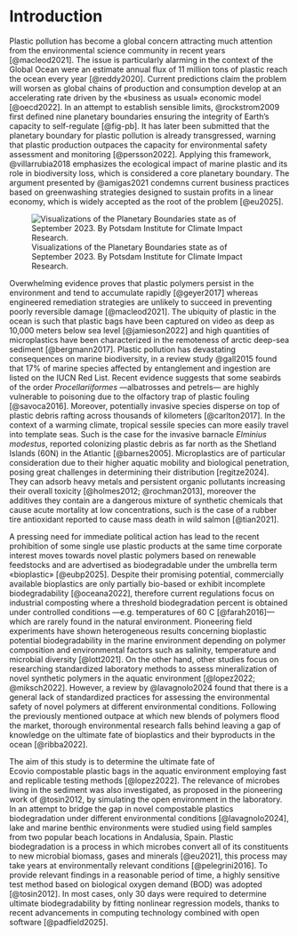 # Introduction {#sec-intro}

Plastic pollution has become a global concern attracting much attention from the environmental science community in recent years [@macleod2021]. The issue is particularly alarming in the context of the Global Ocean were an estimate annual flux of 11 million tons of plastic reach the ocean every year [@reddy2020]. Current predictions claim the problem will worsen as global chains of production and consumption develop at an accelerating rate driven by the «business as usual» economic model [@oecd2022]. In an attempt to establish sensible limits, @rockstrom2009 first defined nine planetary boundaries ensuring the integrity of Earth's capacity to self-regulate [@fig-pb]. It has later been submitted that the planetary boundary for plastic pollution is already transgressed, warning that plastic production outpaces the capacity for environmental safety assessment and monitoring [@persson2022]. Applying this framework, @villarrubia2018 emphasizes the ecological impact of marine plastic and its role in biodiversity loss, which is considered a core planetary boundary. The argument presented by @amigas2021 condemns current business practices based on greenwashing strategies designed to sustain profits in a linear economy, which is widely accepted as the root of the problem [@eu2025].

![Visualizations of the Planetary Boundaries state as of September 2023. By Potsdam Institute for Climate Impact Research.](images/planetary-boundaries.png){#fig-pb}

Overwhelming evidence proves that plastic polymers persist in the environment and tend to accumulate rapidly [@geyer2017] whereas engineered remediation strategies are unlikely to succeed in preventing poorly reversible damage [@macleod2021]. The ubiquity of plastic in the ocean is such that plastic bags have been captured on video as deep as 10,000 meters below sea level [@jamieson2022] and high quantities of microplastics have been characterized in the remoteness of arctic deep-sea sediment [@bergmann2017]. Plastic pollution has devastating consequences on marine biodiversity, in a review study @gall2015 found that 17% of marine species affected by entanglement and ingestion are listed on the IUCN Red List. Recent evidence suggests that some seabirds of the order *Procellariiformes* ---albatrosses and petrels--- are highly vulnerable to poisoning due to the olfactory trap of plastic fouling [@savoca2016]. Moreover, potentially invasive species disperse on top of plastic debris rafting across thousands of kilometers [@carlton2017]. In the context of a warming climate, tropical sessile species can more easily travel into template seas. Such is the case for the invasive barnacle *Elminius modestus*, reported colonizing plastic debris as far north as the Shetland Islands (60\textdegree N) in the Atlantic [@barnes2005]. Microplastics are of particular consideration due to their higher aquatic mobility and biological penetration, posing great challenges in determining their distribution [regitze2024]. They can adsorb heavy metals and persistent organic pollutants increasing their overall toxicity [@holmes2012; @rochman2013], moreover the additives they contain are a dangerous mixture of synthetic chemicals that cause acute mortality at low concentrations, such is the case of a rubber tire antioxidant reported to cause mass death in wild salmon [@tian2021].

A pressing need for immediate political action has lead to the recent prohibition of some single use plastic products at the same time corporate interest moves towards novel plastic polymers based on renewable feedstocks and are advertised as biodegradable under the umbrella term «bioplastic» [@eubp2025]. Despite their promising potential, commercially available bioplastics are only partially bio-based or exhibit incomplete biodegradability [@oceana2022], therefore current regulations focus on industrial composting where a threshold biodegradation percent is obtained under controlled conditions ---e.g. temperatures of 60 \textdegree C [@farah2016]--- which are rarely found in the natural environment. Pioneering field experiments have shown heterogeneous results concerning bioplastic potential biodegradability in the marine environment depending on polymer composition and environmental factors such as salinity, temperature and microbial diversity [@lott2021]. On the other hand, other studies focus on researching standardized laboratory methods to assess mineralization of novel synthetic polymers in the aquatic environment [@lopez2022; @miksch2022]. However, a review by @lavagnolo2024 found that there is a general lack of standardized practices for assessing the environmental safety of novel polymers at different environmental conditions. Following the previously mentioned outpace at which new blends of polymers flood the market, thorough environmental research falls behind leaving a gap of knowledge on the ultimate fate of bioplastics and their byproducts in the ocean [@ribba2022].

The aim of this study is to determine the ultimate fate of Ecovio\textregistered\ compostable plastic bags in the aquatic environment employing fast and replicable testing methods [@lopez2022]. The relevance of microbes living in the sediment was also investigated, as proposed in the pioneering work of @tosin2012, by simulating the open environment in the laboratory. In an attempt to bridge the gap in novel compostable plastics biodegradation under different environmental conditions [@lavagnolo2024], lake and marine benthic environments were studied using field samples from two popular beach locations in Andalusia, Spain. Plastic biodegradation is a process in which microbes convert all of its constituents to new microbial biomass, gases and minerals [@eu2021], this process may take years at environmentally relevant conditions [@pelegrini2016]. To provide relevant findings in a reasonable period of time, a highly sensitive test method based on biological oxygen demand (BOD) was adopted [@tosin2012]. In most cases, only 30 days were required to determine ultimate biodegradability by fitting nonlinear regression models, thanks to recent advancements in computing technology combined with open software [@padfield2025].

<!-- ## Plastic pollution at a planetary scale -->

<!-- To understand the threat plastic pollution poses to the ocean, we first need to approach the current environmental crisis from a planetary scale. In order to assess the risk, we need to consider the remarkably stable planetary conditions fo the Holocene epoch which compromised the past 10,000 years. It was during that time when human communities developed agriculture, civilization and eventual industrialization, made possible by the integrity of self-regulating Earth's system. Planetary stability is currently threatened by our global civilization based on capitalistic economic growth. This societal model has grown enough to disrupt biogeochemical processes at a global scale. -->

<!-- Plastic persist in the environment and consequently accumulate everywhere we look. @turner2020 studied Lego blocks washed up on the beach and estimated their residence time in the sea between hundreds to thousands of years. Abrasion, photo-oxidation and fouling can physically degrade plastic items into microscopic particles with increased biological penetrability and toxicity. @macleod2021 argued that engineered remediation strategies are unlikely to succeed in preventing irreversible damage, they stated that it remains a scientific challenge to quantify the damage of plastic due to the far reaching consequences of interactions with carbon and nutrient cycles, habitat disruption, ecotoxicity and social degradation. -->

<!-- ## Distribution and flux of plastic into the ocean -->

<!-- Despite recycling and waste collection efforts, the flux of plastics into rivers and seas is a worsening problem. The Organization for Economic Cooperation and Development issued a global report estimating that, only in 2019, 6 million tons (Mt) of mismanaged and littered plastic waste reached the aquatic environment [@oecd2022], contributing to the growing stock of 139 Mt of plastic in rivers and the ocean. Projections indicate that this trend will continue to increase as plastic waste generation accelerates worldwide, primarily driven by economic growth, considering that most plastic waste consists of packaging and other products with an intended lifespan of less than a year, exhibiting poor environmental logic. -->

<!-- Macroplastics are the most evidently pervasive of plastic debris in the ocean, they can be seen floating on the ocean surface and sinking to the sea floor. Photographic evidence shows plastic bags reaching as deep as the bottom of the Philippine Trench at 10,000 m below sea level [@jamieson2022]. In addition to littering of end-life plastic products, accidental spills of plastic at sea occur frequently, highlighting the case of the Toconao vessel, which lost 25 tones of pellets into the Atlantic reaching 1,498 km of coastline in Galicia, in December 2023 [@vidalabad2024]. Studies on macroplastic transport in the ocean provide evidence on their final accumulation zones, The density of the polymer and the surface area of macroplastics, combined with local environmental factors determine ultimate plastic accumulation zones, with less than 1% remaining buoyant on the surface [@schwarz2019]. As macroplastics in the photic layer of the ocean develop fouling and fragment due to polymer photo-oxidation, they become denser and tend to sink in deeper waters, eventually reaching the pelagic sediments. -->

<!-- Microplastics and nanoplastics are of particular consideration due to their higher aquatic mobility and posing great challenges in determining their distribution. Allochthonous sources of microplastics include fibers from synthetic textiles and fragments found in high concentrations in wastewater treatment plant discharge [@bayo2023], they can also reach the ocean through the atmosphere by aerosol deposition, as airborne particles originating from traffic-related sources, such as the abrasion of tires, brakes, and plastic-containing road materials [@sommer2018].  Recent evidence shows that microplastics not only reach the sea floor through vertical sinking but also travel horizontally across the abyssal plain carried along by deep thermohaline circulation, field measurements show high environmental concentrations of microplastics near biodiversity hot-spots in the pelagic domain [@kane2020]. -->
